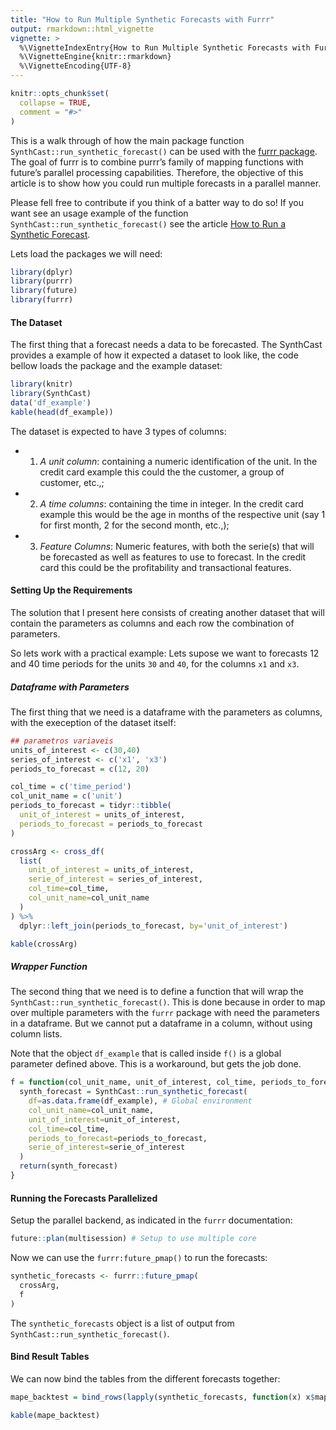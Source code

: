 ```yaml
---
title: "How to Run Multiple Synthetic Forecasts with Furrr"
output: rmarkdown::html_vignette
vignette: >
  %\VignetteIndexEntry{How to Run Multiple Synthetic Forecasts with Furrr}
  %\VignetteEngine{knitr::rmarkdown}
  %\VignetteEncoding{UTF-8}
---
```


```r
knitr::opts_chunk$set(
  collapse = TRUE,
  comment = "#>"
)
```

This is a walk through of how the main package function `SynthCast::run_synthetic_forecast()` can be used with the [furrr package](https://furrr.futureverse.org/). The goal of furrr is to combine purrr’s family of mapping functions with future’s parallel processing capabilities. Therefore, the objective of this article is to show how you could run multiple forecasts in a parallel manner.

Please fell free to contribute if you think of a batter way to do so! If you want see an usage example of the function `SynthCast::run_synthetic_forecast()` see the article [How to Run a Synthetic Forecast](https://viniciusmsousa.github.io/SynthCast/articles/how-to-run-synthetic-forecast.html). 

Lets load the packages we will need:
```r
library(dplyr)
library(purrr)
library(future)
library(furrr)
```



#### The Dataset

The first thing that a forecast needs a data to be forecasted. The SynthCast provides a example of how it expected a dataset to look like, the code bellow loads the package and the example dataset:

```r
library(knitr)
library(SynthCast)
data('df_example')
kable(head(df_example)) 
```

The dataset is expected to have 3 types of columns:

- 1) *A unit column*: containing a numeric identification of the unit. In the credit card example this could the the customer, a group of customer, etc.,;
- 2) *A time columns*: containing the time in integer. In the credit card example this would be the age in months of the respective unit (say 1 for first month, 2 for the second month, etc.,);
- 3) *Feature Columns*: Numeric features, with both the serie(s) that will be forecasted as well as features to use to forecast. In the credit card this could be the profitability and transactional features.



#### Setting Up the Requirements

The solution that I present here consists of creating another dataset that will contain the parameters as columns and each row the combination of parameters. 

So lets work with a practical example: Lets supose we want to forecasts 12 and 40 time periods for the units `30` and `40`, for the columns `x1` and `x3`.

##### Dataframe with Parameters

The first thing that we need is a dataframe with the parameters as columns, with the exeception of the dataset itself:

```r


## parametros variaveis
units_of_interest <- c(30,40)
series_of_interest <- c('x1', 'x3')
periods_to_forecast = c(12, 20) 

col_time = c('time_period')
col_unit_name = c('unit')
periods_to_forecast = tidyr::tibble(
  unit_of_interest = units_of_interest,
  periods_to_forecast = periods_to_forecast
)

crossArg <- cross_df(
  list(
    unit_of_interest = units_of_interest,
    serie_of_interest = series_of_interest,
    col_time=col_time,
    col_unit_name=col_unit_name
  )
) %>%
  dplyr::left_join(periods_to_forecast, by='unit_of_interest')

kable(crossArg)
```




##### Wrapper Function

The second thing that we need is to define a function that will wrap the `SynthCast::run_synthetic_forecast()`. This is done because in order to map over multiple parameters with the `furrr` package with need the parameters in a dataframe. But we cannot put a dataframe in a column, without using column lists.

Note that the object `df_example` that is called inside `f()` is a global parameter defined above. This is a workaround, but gets the job done. 

```r
f = function(col_unit_name, unit_of_interest, col_time, periods_to_forecast, serie_of_interest){
  synth_forecast = SynthCast::run_synthetic_forecast(
    df=as.data.frame(df_example), # Global environment
    col_unit_name=col_unit_name,
    unit_of_interest=unit_of_interest,
    col_time=col_time,
    periods_to_forecast=periods_to_forecast,
    serie_of_interest=serie_of_interest
  )
  return(synth_forecast)
}
```


#### Running the Forecasts Parallelized

Setup the parallel backend, as indicated in the `furrr` documentation:
```r
future::plan(multisession) # Setup to use multiple core
```

Now we can use the `furrr:future_pmap()` to run the forecasts:

```r
synthetic_forecasts <- furrr::future_pmap(
  crossArg,
  f
)
```

The `synthetic_forecasts` object is a list of output from `SynthCast::run_synthetic_forecast()`.

#### Bind Result Tables

We can now bind the tables from the different forecasts together:

```r
mape_backtest = bind_rows(lapply(synthetic_forecasts, function(x) x$mape_backtest))

kable(mape_backtest) 
```


